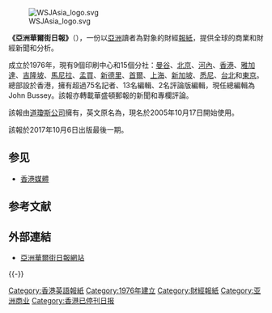 {{Unreferenced|time=2021-01-19T09:20:16+00:00}}
[[File:WSJAsia_logo.svg|right]]

'''《亞洲華爾街日報》'''（{{lang|en|The Wall Street Journal Asia}}），一份以[[亞洲|亞洲]]讀者為對象的財經[[報紙|報紙]]，提供全球的商業和財經新聞和分析。

成立於1976年，現有9個印刷中心和15個分社：[[曼谷|曼谷]]、[[北京|北京]]、[[河內|河內]]、[[香港|香港]]、[[雅加達|雅加達]]、[[吉隆坡|吉隆坡]]、[[馬尼拉|馬尼拉]]、[[孟買|孟買]]、[[新德里|新德里]]、[[首爾|首爾]]、[[上海|上海]]、[[新加坡|新加坡]]、[[悉尼|悉尼]]、[[台北|台北]]和[[東京|東京]]。總部設於香港，擁有超過75名記者、13名編輯、2名評論版編輯，現任總編輯為John Bussey。該報亦轉載華盛頓郵報的新聞和專欄評論。

該報由[[道瓊斯公司|道瓊斯公司]]擁有，英文原名為{{lang|en|Asian Wall Street Journal}}，現名於2005年10月17日開始使用。

該報於2017年10月6日出版最後一期。

== 参见 ==
* [[香港媒體|香港媒體]]

== 参考文献 ==
{{Reflist}}

== 外部連結 ==
* [http://www.wsj-asia.com/ 亞洲華爾街日報網站] {{Wayback|url=http://www.wsj-asia.com/ |date=20140925084625 }}

{{-}}
{{香港主要報章}}

[[Category:香港英語報紙|Category:香港英語報紙]]
[[Category:1976年建立|Category:1976年建立]]
[[Category:財經報紙|Category:財經報紙]]
[[Category:亚洲商业|Category:亚洲商业]]
[[Category:香港已停刊日报|Category:香港已停刊日报]]

{{Newspaper-stub}}